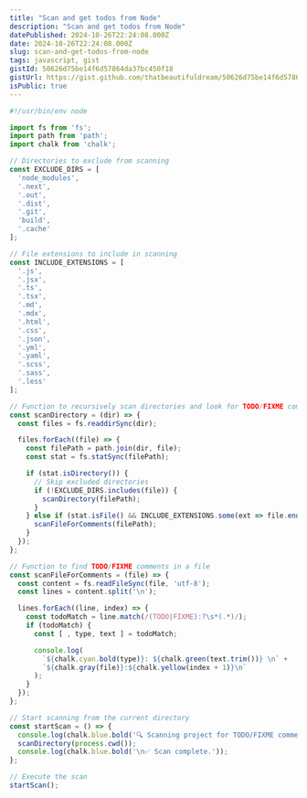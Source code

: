 ```yaml
---
title: "Scan and get todos from Node"
description: "Scan and get todos from Node"
datePublished: 2024-10-26T22:24:08.000Z
date: 2024-10-26T22:24:08.000Z
slug: scan-and-get-todos-from-node
tags: javascript, gist
gistId: 50626d75be14f6d57864da37bc450f18
gistUrl: https://gist.github.com/thatbeautifuldream/50626d75be14f6d57864da37bc450f18
isPublic: true
---
```


```javascript title="scan.js"
#!/usr/bin/env node

import fs from 'fs';
import path from 'path';
import chalk from 'chalk';

// Directories to exclude from scanning
const EXCLUDE_DIRS = [
  'node_modules', 
  '.next', 
  '.out', 
  '.dist', 
  '.git', 
  'build', 
  '.cache'
];

// File extensions to include in scanning
const INCLUDE_EXTENSIONS = [
  '.js', 
  '.jsx', 
  '.ts', 
  '.tsx', 
  '.md', 
  '.mdx', 
  '.html', 
  '.css', 
  '.json', 
  '.yml', 
  '.yaml', 
  '.scss', 
  '.sass', 
  '.less'
];

// Function to recursively scan directories and look for TODO/FIXME comments
const scanDirectory = (dir) => {
  const files = fs.readdirSync(dir);

  files.forEach((file) => {
    const filePath = path.join(dir, file);
    const stat = fs.statSync(filePath);

    if (stat.isDirectory()) {
      // Skip excluded directories
      if (!EXCLUDE_DIRS.includes(file)) {
        scanDirectory(filePath);
      }
    } else if (stat.isFile() && INCLUDE_EXTENSIONS.some(ext => file.endsWith(ext))) {
      scanFileForComments(filePath);
    }
  });
};

// Function to find TODO/FIXME comments in a file
const scanFileForComments = (file) => {
  const content = fs.readFileSync(file, 'utf-8');
  const lines = content.split('\n');

  lines.forEach((line, index) => {
    const todoMatch = line.match(/(TODO|FIXME):?\s*(.*)/);
    if (todoMatch) {
      const [ , type, text ] = todoMatch;

      console.log(
        `${chalk.cyan.bold(type)}: ${chalk.green(text.trim())} \n` +
        `${chalk.gray(file)}:${chalk.yellow(index + 1)}\n`
      );
    }
  });
};

// Start scanning from the current directory
const startScan = () => {
  console.log(chalk.blue.bold('🔍 Scanning project for TODO/FIXME comments...\n'));
  scanDirectory(process.cwd());
  console.log(chalk.blue.bold('\n✅ Scan complete.'));
};

// Execute the scan
startScan();

```

